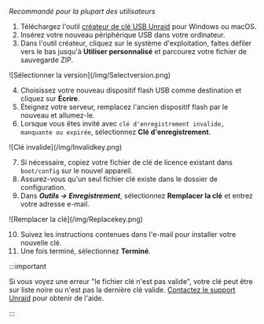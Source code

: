*Recommandé pour la plupart des utilisateurs*

1. Téléchargez l'outil [créateur de clé USB Unraid](https://unraid.net/download) pour Windows ou macOS.
2. Insérez votre nouveau périphérique USB dans votre ordinateur.
3. Dans l'outil créateur, cliquez sur le système d'exploitation, faites défiler vers le bas jusqu'à **Utiliser personnalisé** et parcourez votre fichier de sauvegarde ZIP.

<div style={{ margin: 'auto', maxWidth: '600px', display: 'flex', flexDirection: 'column', alignItems: 'center' }}>
  ![Sélectionner la version](/img/Selectversion.png)
</div>

4. Choisissez votre nouveau dispositif flash USB comme destination et cliquez sur **Écrire**.
5. Éteignez votre serveur, remplacez l'ancien dispositif flash par le nouveau et allumez-le.
6. Lorsque vous êtes invité avec `clé d'enregistrement invalide, manquante ou expirée`, sélectionnez **Clé d'enregistrement**.

<div style={{ margin: 'auto', maxWidth: '600px', display: 'flex', flexDirection: 'column', alignItems: 'center' }}>
  ![Clé invalide](/img/Invalidkey.png)
</div>

7. Si nécessaire, copiez votre fichier de clé de licence existant dans `boot/config` sur le nouvel appareil.
8. Assurez-vous qu'un seul fichier clé existe dans le dossier de configuration.
9. Dans ***Outils → Enregistrement***, sélectionnez **Remplacer la clé** et entrez votre adresse e-mail.

<div style={{ margin: 'auto', maxWidth: '600px', display: 'flex', flexDirection: 'column', alignItems: 'center' }}>
  ![Remplacer la clé](/img/Replacekey.png)
</div>

10. Suivez les instructions contenues dans l'e-mail pour installer votre nouvelle clé.
11. Une fois terminé, sélectionnez **Terminé**.

:::important

Si vous voyez une erreur "le fichier clé n'est pas valide", votre clé peut être sur liste noire ou n'est pas la dernière clé valide. [Contactez le support Unraid](https://unraid.net/support) pour obtenir de l'aide.

:::
